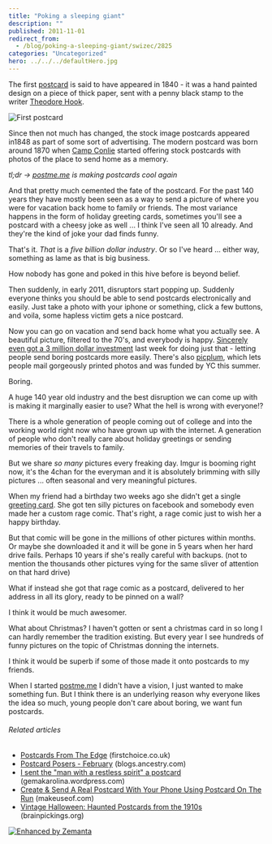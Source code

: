 ```yaml
---
title: "Poking a sleeping giant"
description: ""
published: 2011-11-01
redirect_from:
  - /blog/poking-a-sleeping-giant/swizec/2825
categories: "Uncategorized"
hero: ../../../defaultHero.jpg
---
```


The first [postcard](http://en.wikipedia.org/wiki/Postcard "Postcard") is said to have appeared in 1840 - it was a hand painted design on a piece of thick paper, sent with a penny black stamp to the writer [Theodore Hook](http://en.wikipedia.org/wiki/Theodore_Hook "Theodore Hook").

![](http://swizec.com/blog/wp-content/uploads/2011/11/Conlie_postcard.jpg "First postcard")

Since then not much has changed, the stock image postcards appeared in1848 as part of some sort of advertising. The modern postcard was born around 1870 when [Camp Conlie](http://en.wikipedia.org/wiki/Camp_Conlie "Camp Conlie") started offering stock postcards with photos of the place to send home as a memory.

_tl;dr -> [postme.me](http://postme.me) is making postcards cool again_

And that pretty much cemented the fate of the postcard. For the past 140 years they have mostly been seen as a way to send a picture of where you were for vacation back home to family or friends. The most variance happens in the form of holiday greeting cards, sometimes you'll see a postcard with a cheesy joke as well ... I think I've seen all 10 already. And they're the kind of joke your dad finds funny.

That's it. _That_ is a _five billion dollar industry_. Or so I've heard ... either way, something as lame as that is big business.

How nobody has gone and poked in this hive before is beyond belief.

Then suddenly, in early 2011, disruptors start popping up. Suddenly everyone thinks you should be able to send postcards electronically and easily. Just take a photo with your iphone or something, click a few buttons, and voila, some hapless victim gets a nice postcard.

Now you can go on vacation and send back home what you actually see. A beautiful picture, filtered to the 70's, and everybody is happy. [Sincerely even got a 3 million dollar investment](http://techcrunch.com/2011/10/26/sincerely-raises-3-million-to-deliver-real-world-postcards-holiday-cards-on-the-way/) last week for doing just that - letting people send boring postcards more easily. There's also [picplum](https://www.picplum.com/), which lets people mail gorgeously printed photos and was funded by YC this summer.

Boring.

A huge 140 year old industry and the best disruption we can come up with is making it marginally easier to use? What the hell is wrong with everyone!?

There is a whole generation of people coming out of college and into the working world right now who have grown up with the internet. A generation of people who don't really care about holiday greetings or sending memories of their travels to family.

But we share _so many_ pictures every freaking day. Imgur is booming right now, it's the 4chan for the everyman and it is absolutely brimming with silly pictures ... often seasonal and very meaningful pictures.

When my friend had a birthday two weeks ago she didn't get a single [greeting card](http://en.wikipedia.org/wiki/Greeting_card "Greeting card"). She got ten silly pictures on facebook and somebody even made her a custom rage comic. That's right, a rage comic just to wish her a happy birthday.

But that comic will be gone in the millions of other pictures within months. Or maybe she downloaded it and it will be gone in 5 years when her hard drive fails. Perhaps 10 years if she's really careful with backups. (not to mention the thousands other pictures vying for the same sliver of attention on that hard drive)

What if instead she got that rage comic as a postcard, delivered to her address in all its glory, ready to be pinned on a wall?

I think it would be much awesomer.

What about Christmas? I haven't gotten or sent a christmas card in so long I can hardly remember the tradition existing. But every year I see hundreds of funny pictures on the topic of Christmas donning the internets.

I think it would be superb if some of those made it onto postcards to my friends.

When I started [postme.me](http://postme.me) I didn't have a vision, I just wanted to make something fun. But I think there is an underlying reason why everyone likes the idea so much, young people don't care about boring, we want fun postcards.

###### Related articles

- [Postcards From The Edge](http://blog.firstchoice.co.uk/postcards-from-the-edge/) (firstchoice.co.uk)
- [Postcard Posers - February](http://blogs.ancestry.com/uk/2011/02/10/postcard-posers-february/) (blogs.ancestry.com)
- [I sent the "man with a restless spirit" a postcard](http://gemakarolina.wordpress.com/2011/10/31/i-sent-the-man-with-a-restless-spirit-a-postcard/) (gemakarolina.wordpress.com)
- [Create & Send A Real Postcard With Your Phone Using Postcard On The Run](http://www.makeuseof.com/tag/create-send-real-postcard-phone-postcard-run/) (makeuseof.com)
- [Vintage Halloween: Haunted Postcards from the 1910s](http://www.brainpickings.org/index.php/2011/10/31/nypl-vintage-halloween-postcards/) (brainpickings.org)

[![Enhanced by Zemanta](http://img.zemanta.com/zemified_e.png?x-id=878e6c75-2e0a-4454-98f6-8b63ec3f2e4e)](http://www.zemanta.com/ "Enhanced by Zemanta")

